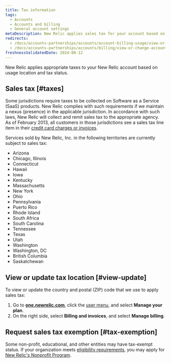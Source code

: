 ```yaml
---
title: Tax information
tags:
  - Accounts
  - Accounts and billing
  - General account settings
metaDescription: New Relic applies sales tax for your account based on your location.
redirects:
  - /docs/accounts-partnerships/accounts/account-billing-usage/view-or-change-account-tax-information
  - /docs/accounts-partnerships/accounts/billing/view-or-change-account-tax-information
freshnessValidatedDate: 2024-08-12 
---
```


New Relic applies appropriate taxes to your New Relic account based on usage location and tax status.

## Sales tax [#taxes]

Some jurisdictions require taxes to be collected on Software as a Service (SaaS) products. New Relic complies with such requirements if we maintain a nexus (presence) in the applicable jurisdiction. In accordance with such laws, New Relic will collect and remit sales tax to the appropriate agency. As of February 2013, all customers in those jurisdictions see a sales tax line item in their [credit card charges or invoices](/docs/accounts-partnerships/accounts/account-billing-usage/invoices-receipts).

Services sold by New Relic, Inc. in the following territories are currently subject to sales tax:

* Arizona
* Chicago, Illinois
* Connecticut
* Hawaii
* Iowa
* Kentucky
* Massachusetts
* New York
* Ohio
* Pennsylvania
* Puerto Rico
* Rhode Island
* South Africa
* South Carolina
* Tennessee
* Texas
* Utah
* Washington
* Washington, DC
* British Columbia
* Saskatchewan

## View or update tax location [#view-update]

To view or update the country and postal (ZIP) code that we use to apply sales tax:

1. Go to <DNT>**[one.newrelic.com](https://one.newrelic.com)**</DNT>, click the [user menu](/docs/accounts/accounts-billing/general-account-settings/intro-account-settings), and select <DNT>**Manage your plan**</DNT>.
2. On the right side, select <DNT>**Billing and invoices**</DNT>, and select <DNT>**Manage billing**</DNT>.

## Request sales tax exemption [#tax-exemption]

Some non-profit, educational, and other entities may have tax-exempt status. If your organization meets [eligibility requirements](/docs/accounts-partnerships/accounts/account-billing-usage/eligibility-guidelines-new-relic-nonprofit-program), you may apply for [New Relic's Nonprofit Program](https://newrelic.com/social-impact/signup).
